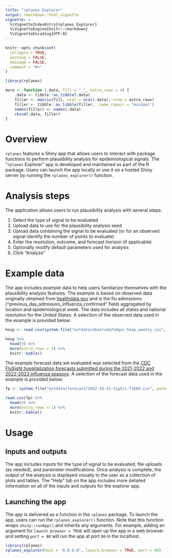 ```yaml
---
title: "rplanes Explorer"
output: rmarkdown::html_vignette
vignette: >
  %\VignetteIndexEntry{rplanes Explorer}
  %\VignetteEngine{knitr::rmarkdown}
  %\VignetteEncoding{UTF-8}
---
```


```r
knitr::opts_chunk$set(
  collapse = TRUE,
  warning = FALSE,
  message = FALSE,
  comment = "#>"
)
```

```r
library(rplanes)

more <- function (.data, fill = ".", extra_rows = 4) {
    .data <- tibble::as_tibble(.data)
    filler <- matrix(fill, ncol = ncol(.data), nrow = extra_rows)
    filler <- tibble::as_tibble(filler, .name_repair = "minimal")
    names(filler) <- names(.data)
    rbind(.data, filler)
}
```

# Overview

`rplanes` features a Shiny app that allows users to interact with package functions to perform plausibility analysis for epidemiological signals. The "`rplanes` Explorer" app is developed and maintained as part of the R package. Users can launch the app locally or use it on a hosted Shiny server by running the `rplanes_explorer()` function.

# Analysis steps

The application allows users to run plausibility analysis with several steps:

1. Select the type of signal to be evaluated
2. Upload data to use for the plausibility analysis seed
3. Upload data containing the signal to be evaluated (or for an observed signal identify the number of points to evaluate)
4. Enter the resolution, outcome, and forecast horizon (if applicable)
5. Optionally modify default parameters used for analysis
6. Click "Analyze"

# Example data

The app includes example data to help users familiarize themselves with the plausibility analysis features. The example is based on observed data originally obtained from [healthdata.gov](https://healthdata.gov/Hospital/COVID-19-Reported-Patient-Impact-and-Hospital-Capa/g62h-syeh) and is the flu admissions ("previous_day_admission_influenza_confirmed" field) aggregated by location and epidemiological week. The data includes all states and national resolution for the United States. A selection of the observed data used in the example is provided below:

```r
hosp <- read.csv(system.file("extdata/observed/hdgov_hosp_weekly.csv", package = "rplanes"))

hosp %>%
  head(9) %>%
  more(extra_rows = 1) %>%
  knitr::kable()
```


The example forecast data set evaluated was selected from the [CDC FluSight hospitalization forecasts submitted during the 2021-2022 and 2022-2023 influenza seasons](https://github.com/cdcepi/Flusight-forecast-data). A selection of the forecast data used in the example is provided below:


```r
fp <- system.file("extdata/forecast/2022-10-31-SigSci-TSENS.csv", package = "rplanes")

read.csv(fp) %>%
  head(9) %>%
  more(extra_rows = 1) %>%
  knitr::kable()
```


# Usage

## Inputs and outputs

The app includes inputs for the type of signal to be evaluated, file uploads (as needed), and parameter modifications. Once analysis is complete, the output of the analysis is displayed visually to the user as a collection of plots and tables. The "Help" tab on the app includes more detailed information on all of the inputs and outputs for the explorer app.

## Launching the app

The app is delivered as a function in the `rplanes` package. To launch the app, users can run the `rplanes_explorer()` function. Note that this function wraps `shiny::runApp()` and inherits any arguments. For example, adding an argument for `launch.browser = TRUE` will open up the app in a web browser and setting `port = 80` will run the app at port `80` in the localhost.

```r
library(rplanes)
rplanes_explorer(host = "0.0.0.0", launch.browser = TRUE, port = 80)
```




